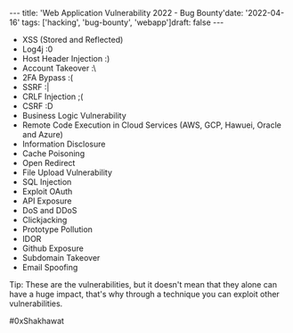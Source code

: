  
 ​--- 
 ​title​: ​'​Web Application Vulnerability 2022 - Bug Bounty​' 
 ​date​: ​'​2022-04-16​' 
 ​tags​: ​['hacking', 'bug-bounty', 'webapp'] 
 ​draft​: ​false 
 ​--- 
 
- XSS (Stored and Reflected)
- Log4j :0
- Host Header Injection :)
- Account Takeover :\
- 2FA Bypass :(
- SSRF :|
- CRLF Injection  ;(
- CSRF :D
- Business Logic Vulnerability 
- Remote Code Execution in Cloud Services (AWS, GCP, Hawuei, Oracle and Azure)
- Information Disclosure 
- Cache Poisoning
- Open Redirect
- File Upload Vulnerability
- SQL Injection
- Exploit OAuth
- API Exposure
- DoS and DDoS
- Clickjacking
- Prototype Pollution
- IDOR
- Github Exposure
- Subdomain Takeover
- Email Spoofing

Tip: These are the vulnerabilities, but it doesn't mean that they alone can have a huge impact, that's why through a technique you can exploit other vulnerabilities.

#0xShakhawat
